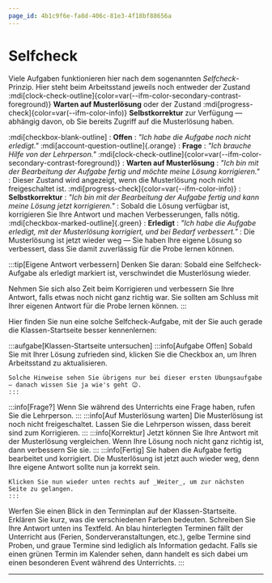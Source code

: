 ```yaml
---
page_id: 4b1c9f6e-fa8d-406c-81e3-4f18bf88656a
---
```



# Selfcheck
Viele Aufgaben funktionieren hier nach dem sogenannten _Selfcheck_-Prinzip. Hier steht beim Arbeitsstand jeweils noch entweder der Zustand :mdi[clock-check-outline]{color=var(--ifm-color-secondary-contrast-foreground)} **Warten auf Musterlösung** oder der Zustand :mdi[progress-check]{color=var(--ifm-color-info)} **Selbstkorrektur** zur Verfügung — abhängig davon, ob Sie bereits Zugriff auf die Musterlösung haben.

:mdi[checkbox-blank-outline]
: **Offen**
: _"Ich habe die Aufgabe noch nicht erledigt."_
:mdi[account-question-outline]{.orange}
: **Frage**
: _"Ich brauche Hilfe von der Lehrperson."_
:mdi[clock-check-outline]{color=var(--ifm-color-secondary-contrast-foreground)}
: **Warten auf Musterlösung**
: _"Ich bin mit der Bearbeitung der Aufgabe fertig und möchte meine Lösung korrigieren."_
: Dieser Zustand wird angezeigt, wenn die Musterlösung noch nicht freigeschaltet ist.
:mdi[progress-check]{color=var(--ifm-color-info)}
: **Selbstkorrektur**
: _"Ich bin mit der Bearbeitung der Aufgabe fertig und kann meine Lösung jetzt korrigieren."_
: Sobald die Lösung verfügbar ist, korrigieren Sie Ihre Antwort und machen Verbesserungen, falls nötig.
:mdi[checkbox-marked-outline]{.green}
: **Erledigt**
: _"Ich habe die Aufgabe erledigt, mit der Musterlösung korrigiert, und bei Bedarf verbessert."_
: Die Musterlösung ist jetzt wieder weg — Sie haben Ihre eigene Lösung so verbessert, dass Sie damit zuverlässig für die Probe lernen können.

:::tip[Eigene Antwort verbessern]
Denken Sie daran: Sobald eine Selfcheck-Aufgabe als erledigt markiert ist, verschwindet die Musterlösung wieder.

Nehmen Sie sich also Zeit beim Korrigieren und verbessern Sie Ihre Antwort, falls etwas noch nicht ganz richtig war. Sie sollten am Schluss mit Ihrer eigenen Antwort für die Probe lernen können.
:::

Hier finden Sie nun eine solche Selfcheck-Aufgabe, mit der Sie auch gerade die Klassen-Startseite besser kennenlernen:

<SelfCheck taskStateId='948a22e2-5963-4edf-ad8a-6c8302c7994d' solutionId="0a8f8ac1-7829-4afc-b8e6-4a7774a38230">
  :::aufgabe[Klassen-Startseite untersuchen]
  <SelfCheckTaskState />
  <SelfCheckContent visibleFrom={SelfCheckStateType.Open} visibleTo={SelfCheckStateType.Open} alwaysVisibleForTeacher={false}>
    :::info[Aufgabe Offen]
    Sobald Sie mit Ihrer Lösung zufrieden sind, klicken Sie die Checkbox an, um Ihren Arbeitsstand zu aktualisieren.

    Solche Hinweise sehen Sie übrigens nur bei dieser ersten Übungsaufgabe — danach wissen Sie ja wie's geht 😉.
    :::
  </SelfCheckContent>
  <SelfCheckContent visibleFrom={SelfCheckStateType.Question} visibleTo={SelfCheckStateType.Question} alwaysVisibleForTeacher={false}>
    :::info[Frage?]
    Wenn Sie während des Unterrichts eine Frage haben, rufen Sie die Lehrperson.
    :::
  </SelfCheckContent>
  <SelfCheckContent visibleFrom={SelfCheckStateType.WaitingForSolution} visibleTo={SelfCheckStateType.WaitingForSolution} alwaysVisibleForTeacher={false}>
    :::info[Auf Musterlösung warten]
    Die Musterlösung ist noch nicht freigeschaltet. Lassen Sie die Lehrperson wissen, dass bereit sind zum Korrigieren.
    :::
  </SelfCheckContent>
  <SelfCheckContent visibleFrom={SelfCheckStateType.Reviewing} visibleTo={SelfCheckStateType.Reviewing} alwaysVisibleForTeacher={false}>
    :::info[Korrektur]
    Jetzt können Sie Ihre Antwort mit der Musterlösung vergleichen. Wenn Ihre Lösung noch nicht ganz richtig ist, dann verbessern Sie sie.
    :::
  </SelfCheckContent>
  <SelfCheckContent visibleFrom={SelfCheckStateType.Done} visibleTo={SelfCheckStateType.Done} alwaysVisibleForTeacher={false}>
    :::info[Fertig]
    Sie haben die Aufgabe fertig bearbeitet und korrigiert. Die Musterlösung ist jetzt auch wieder weg, denn Ihre eigene Antwort sollte nun ja korrekt sein.

    Klicken Sie nun wieder unten rechts auf _Weiter_, um zur nächsten Seite zu gelangen.
    :::
  </SelfCheckContent>

  Werfen Sie einen Blick in den Terminplan auf der Klassen-Startseite. Erklären Sie kurz, was die verschiedenen Farben bedeuten. Schreiben Sie Ihre Antwort unten ins Textfeld.
  <QuillV2 id='b9bbe617-5a70-4426-985c-c23b615b3a97' />
  <SelfCheckSolution>
    An blau hinterlegten Terminen fällt der Unterricht aus (Ferien, Sonderveranstaltungen, etc.), gelbe Termine sind Proben, und graue Termine sind lediglich als Information gedacht. Falls sie einen grünen Termin im Kalender sehen, dann handelt es sich dabei um einen besonderen Event während des Unterrichts.
  </SelfCheckSolution>
  :::
</SelfCheck>

---
